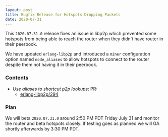 ```yaml
---
layout: post
title: Bugfix Release for Hotspots Dropping Packets
date: 2020-07-31
---
```


This `2020.07.31.0` release fixes an issue in libp2p which prevented some hotspots from being able
to reach the router when they didn't have router in their peerbook.

<!--truncate-->

We have updated `erlang-libp2p` and introduced a `miner` configuration option named `node_aliases`
to allow hotspots to connect to the router despite them not having it in their peerbook.

### Contents

- _Use aliases to shortcut p2p lookups_: PR:
  - [erlang-libp2p/294](https://github.com/helium/erlang-libp2p/pull/294)

### Plan

We will beta `2020.07.31.0` around 2:50 PM PDT Friday July 31 and monitor the router and beta
hotspots closely. If testing goes as planned we will GA shortly afterwards by 3:30 PM PDT.
